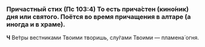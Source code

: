 
### Причастный стих (Пс 103:4) <Tooltip>То есть прича́стен (кино́ник) дня или святого. Поётся во время прича­ще­ния в алтаре (а иногда и в храме).</Tooltip>

**Ч** Ве́тры вестниками Твоими творишь, слу́гами Твоими — пламена́ огня.
